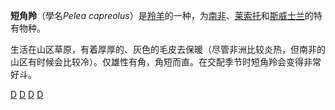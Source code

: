 {{noteTA
|G1=國家
}}
{{Speciesbox
| taxon = Pelea capreolus
| image = Vaal Rhebok.jpg
| status = LC
| status_system = iucn3.1
| grandparent_authority = [[John_Edward_Gray|Gray]], 1872
| parent_authority = [[John_Edward_Gray|Gray]], 1851
| authority = ([[Johann_Reinhold_Forster|Forster]], 1790)
}}

'''短角羚'''（學名''Pelea capreolus''）是[[羚羊|羚羊]]的一种，为[[南非|南非]]、[[莱索托|莱索托]]和[[斯威士兰|斯威士兰]]的特有物种。

生活在山区草原，有着厚厚的、灰色的毛皮去保暖（尽管非洲比较炎热，但南非的山区有时候会比较冷）。仅雄性有角，角短而直。在交配季节时短角羚会变得非常好斗。

{{Artiodactyla|R.2}}
{{Taxonbar}}

[[Category:短角羚亚科|D]]
[[Category:1790年描述的分类群|D]]
[[Category:南非哺乳動物|D]]
[[Category:非洲哺乳动物|D]]